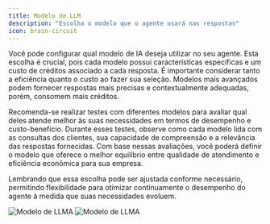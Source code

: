 ```yaml
---
title: Modelo de LLM
description: "Escolha o modelo que o agente usará nas respostas"
icon: brain-circuit
---
```


Você pode configurar qual modelo de IA deseja utilizar no seu agente. Esta escolha é crucial, pois cada modelo possui características específicas e um custo de créditos associado a cada resposta. É importante considerar tanto a eficiência quanto o custo ao fazer sua seleção. Modelos mais avançados podem fornecer respostas mais precisas e contextualmente adequadas, porém, consomem mais créditos.

Recomenda-se realizar testes com diferentes modelos para avaliar qual deles atende melhor às suas necessidades em termos de desempenho e custo-benefício. Durante esses testes, observe como cada modelo lida com as consultas dos clientes, sua capacidade de compreensão e a relevância das respostas fornecidas. Com base nessas avaliações, você poderá definir o modelo que oferece o melhor equilíbrio entre qualidade de atendimento e eficiência econômica para sua empresa.

Lembrando que essa escolha pode ser ajustada conforme necessário, permitindo flexibilidade para otimizar continuamente o desempenho do agente à medida que suas necessidades evoluem.

<img
  className="block dark:hidden rounded-xl border border-gray-300"
  src="/images/agents-form/model-light.png"
  alt="Modelo de LLMA"
/>
<img
  className="hidden dark:block rounded-xl"
  src="/images/agents-form/model-dark.png"
  alt="Modelo de LLMA"
/>
